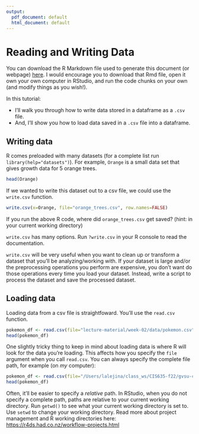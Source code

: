 ```yaml
---
output:
  pdf_document: default
  html_document: default
---
```


# Reading and Writing Data

You can download the R Markdown file used to generate this document (or webpage) [here](https://raw.githubusercontent.com/amlalejini/gvsu-cis635-2022f/main/lecture-material/week-02/read-write-data.Rmd).
I would encourage you to download that Rmd file, open it own your own computer in RStudio, and run the code chunks on your own (and modify things as you wish!).

In this tutorial:

- I'll walk you through how to write data stored in a dataframe as a `.csv` file.
- And, I'll show you how to load data saved in a `.csv` file into a dataframe.

## Writing data

R comes preloaded with many datasets (for a complete list run `library(help="datasets")`).
For example, `Orange` is a small data set that gives growth data for 5 orange trees.

```r
head(Orange)
```

If we wanted to write this dataset out to a csv file, we could use the `write.csv` function.

```r
write.csv(x=Orange, file="orange_trees.csv", row.names=FALSE)
```

If you run the above R code, where did `orange_trees.csv` get saved? (hint: in your current working directory)

`write.csv` has many options. Run `?write.csv` in your R console to read the documentation.

`write.csv` will be very useful when you want to clean up or transform a dataset that you'll be analyzing/working with.
If your dataset is large and/or the preprocessing operations you perform are expensive, you don't want do those operations every time you load your dataset.
Instead, write a script to process the dataset and save the processed dataset.

## Loading data

Loading data from a csv file is straightfoward. You'll use the `read.csv` function.

```r
pokemon_df <- read.csv(file="lecture-material/week-02/data/pokemon.csv")
head(pokemon_df)
```

One slightly tricky thing to keep in mind about loading data is where R will look for the data you're loading.
This affects how you specify the `file` argument when you call `read.csv`.
You can always specify the complete file path, for example (on _my_ computer):

```r
pokemon_df <- read.csv(file="/Users/lalejina/class_ws/CIS635-f22/gvsu-cis635-2022f/lecture-material/week-02/data/pokemon.csv")
head(pokemon_df)
```

Often, it'll be easier to specify a _relative_ path.
In RStudio, when you do not specify a complete path, paths are relative to your current working directory.
Run `getwd()` to see what your current working directory is set to.
Use `setwd` to change your working directory.
Read more about project management and R working directories here: <https://r4ds.had.co.nz/workflow-projects.html>